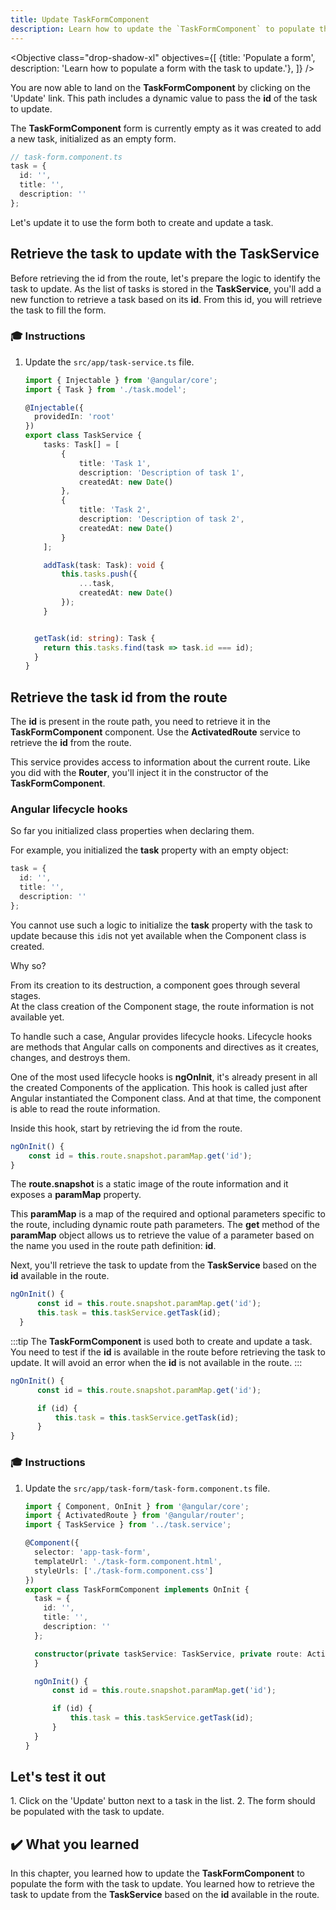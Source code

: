 ```yaml
---
title: Update TaskFormComponent
description: Learn how to update the `TaskFormComponent` to populate the form with the task to update.
---
```



<Objective class="drop-shadow-xl" objectives={[
{title: 'Populate a form', description: 'Learn how to populate a form with the task to update.'},
]} />

You are now able to land on the **TaskFormComponent**  by clicking on the 'Update' link.
This path includes a dynamic value to pass the **id** of the task to update.

The **TaskFormComponent** form is currently empty as it was created to add a new task, initialized as an empty form.

```typescript
// task-form.component.ts
task = {
  id: '',
  title: '',
  description: ''
};
```

Let's update it to use the form both to create and update a task.

## Retrieve the task to update with the TaskService

Before retrieving the id from the route, let's prepare the logic to identify the task to update.
As the list of tasks is stored in the **TaskService**, you'll add a new function to retrieve a task based on its **id**.
From this id, you will retrieve the task to fill the form.

### 🎓 Instructions

<Steps>

1. Update the `src/app/task-service.ts` file.

   ```typescript ins={"Add a function to retrieve a taks based on its id": 28-31}
   import { Injectable } from '@angular/core';
   import { Task } from './task.model';

   @Injectable({
     providedIn: 'root'
   })
   export class TaskService {
       tasks: Task[] = [
           {
               title: 'Task 1',
               description: 'Description of task 1',
               createdAt: new Date()
           },
           {
               title: 'Task 2',
               description: 'Description of task 2',
               createdAt: new Date()
           }
       ];

       addTask(task: Task): void {
           this.tasks.push({
               ...task,
               createdAt: new Date()
           });
       }


     getTask(id: string): Task {
       return this.tasks.find(task => task.id === id);
     }
   }
   ```

</Steps>

## Retrieve the task id from the route

The **id** is present in the route path, you need to retrieve it in the **TaskFormComponent** component.
Use the **ActivatedRoute** service to retrieve the **id** from the route.

This service provides access to information about the current route.
Like you did with the **Router**, you'll inject it in the constructor of the **TaskFormComponent**.

### Angular lifecycle hooks

So far you initialized class properties when declaring them.

For example, you initialized the **task** property with an empty object:

```typescript
task = {
  id: '',
  title: '',
  description: ''
};
```

You cannot use such a logic to initialize the **task** property with the task to update because this `id`is not yet available when the Component class is created.

Why so?

From its creation to its destruction, a component goes through several stages.  
At the class creation of the Component stage, the route information is not available yet.

To handle such a case, Angular provides lifecycle hooks.
Lifecycle hooks are methods that Angular calls on components and directives as it creates, changes, and destroys them.

One of the most used lifecycle hooks is **ngOnInit**, it's already present in all the created Components of the application.
This hook is called just after Angular instantiated the Component class.
And at that time, the component is able to read the route information.

Inside this hook, start by retrieving the id from the route.

```typescript
ngOnInit() {
    const id = this.route.snapshot.paramMap.get('id');
}
```

The **route.snapshot** is a static image of the route information and it exposes a **paramMap** property.

This **paramMap** is a map of the required and optional parameters specific to the route, including dynamic route path parameters.
The **get** method of the **paramMap** object allows us to retrieve the value of a parameter based on the name you used in the route path definition: **id**.

Next, you'll retrieve the task to update from the **TaskService** based on the **id** available in the route.

```typescript
ngOnInit() {
      const id = this.route.snapshot.paramMap.get('id');
      this.task = this.taskService.getTask(id);
  }
```

:::tip
The **TaskFormComponent** is used both to create and update a task.
You need to test if the **id** is available in the route before retrieving the task to update.
It will avoid an error when the **id** is not available in the route.
:::

```typescript
ngOnInit() {
      const id = this.route.snapshot.paramMap.get('id');

      if (id) {
          this.task = this.taskService.getTask(id);
      }
}
```

### 🎓 Instructions

<Steps>

1. Update the `src/app/task-form/task-form.component.ts` file.

   ```typescript ins={"Retrieve the task id from the route": 19-26}
   import { Component, OnInit } from '@angular/core';
   import { ActivatedRoute } from '@angular/router';
   import { TaskService } from '../task.service';

   @Component({
     selector: 'app-task-form',
     templateUrl: './task-form.component.html',
     styleUrls: ['./task-form.component.css']
   })
   export class TaskFormComponent implements OnInit {
     task = {
       id: '',
       title: '',
       description: ''
     };

     constructor(private taskService: TaskService, private route: ActivatedRoute) {
     }

     ngOnInit() {
         const id = this.route.snapshot.paramMap.get('id');

         if (id) {
             this.task = this.taskService.getTask(id);
         }
     }
   }
   ```

</Steps>

## Let's test it out

<Steps>
1. Click on the 'Update' button next to a task in the list.
2. The form should be populated with the task to update.
</Steps>

## ✔️ What you learned

In this chapter, you learned how to update the **TaskFormComponent** to populate the form with the task to update. You learned how to retrieve the task to update from the **TaskService** based on the **id** available in the route.





